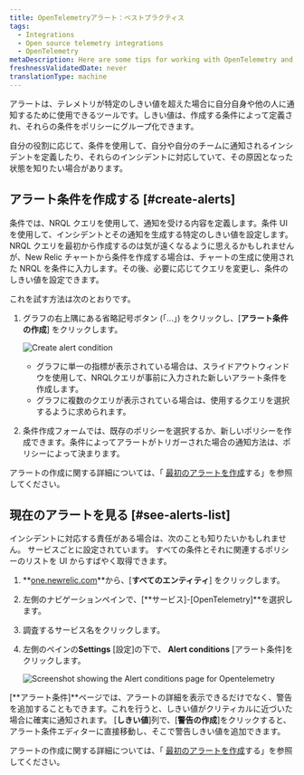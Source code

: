 ```yaml
---
title: OpenTelemetryアラート：ベストプラクティス
tags:
  - Integrations
  - Open source telemetry integrations
  - OpenTelemetry
metaDescription: Here are some tips for working with OpenTelemetry and New Relic alerts.
freshnessValidatedDate: never
translationType: machine
---
```




アラートは、テレメトリが特定のしきい値を超えた場合に自分自身や他の人に通知するために使用できるツールです。しきい値は、作成する条件によって定義され、それらの条件をポリシーにグループ化できます。

自分の役割に応じて、条件を使用して、自分や自分のチームに通知されるインシデントを定義したり、それらのインシデントに対応していて、その原因となった状態を知りたい場合があります。

## アラート条件を作成する [#create-alerts]

条件では、NRQL クエリを使用して、通知を受ける内容を定義します。条件 UI を使用して、インシデントとその通知を生成する特定のしきい値を設定します。NRQL クエリを最初から作成するのは気が遠くなるように思えるかもしれませんが、New Relic チャートから条件を作成する場合は、チャートの生成に使用された NRQL を条件に入力します。その後、必要に応じてクエリを変更し、条件のしきい値を設定できます。

これを試す方法は次のとおりです。

1. グラフの右上隅にある省略記号ボタン (「...」) をクリックし、\[**アラート条件の作成**] をクリックします。

   <img
     src={opentelemetryCreateAlertCondition}
     title="Create alert condition"
     alt="Create alert condition"
   />

   * グラフに単一の指標が表示されている場合は、スライドアウトウィンドウを使用して、NRQLクエリが事前に入力された新しいアラート条件を作成します。
   * グラフに複数のクエリが表示されている場合は、使用するクエリを選択するように求められます。

2. 条件作成フォームでは、既存のポリシーを選択するか、新しいポリシーを作成できます。条件によってアラートがトリガーされた場合の通知方法は、ポリシーによって決まります。

アラートの作成に関する詳細については、「 [最初のアラートを作成](/docs/alerts-applied-intelligence/new-relic-alerts/get-started/your-first-nrql-condition)する」を参照してください。

## 現在のアラートを見る [#see-alerts-list]

インシデントに対応する責任がある場合は、次のことも知りたいかもしれません。 <InlinePopover type="alerts"/>サービスごとに設定されています。 すべての条件とそれに関連するポリシーのリストを UI からすばやく取得できます。

1. **[one.newrelic.com](https://one.newrelic.com/all-capabilities)**から、\[**すべてのエンティティ**] をクリックします。

2. 左側のナビゲーションペインで、\[**サービス]-\[OpenTelemetry]**を選択します。

3. 調査するサービス名をクリックします。

4. 左側のペインの**Settings** \[設定]の下で、 **Alert conditions** \[アラート条件]をクリックします。

   <img src={opentelemetryAlertsConditionList} title="Screenshot showing the Alert conditions page for Opentelemetry" alt="Screenshot showing the Alert conditions page for Opentelemetry"/>

\[**アラート条件]**ページでは、アラートの詳細を表示できるだけでなく、警告を追加することもできます。これを行うと、しきい値がクリティカルに近づいた場合に確実に通知されます。 \[**しきい値**]列で、\[**警告の作成**]をクリックすると、アラート条件エディターに直接移動し、そこで警告しきい値を追加できます。

アラートの作成に関する詳細については、「 [最初のアラートを作成](/docs/alerts-applied-intelligence/new-relic-alerts/get-started/your-first-nrql-condition)する」を参照してください。